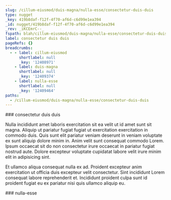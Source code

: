 ```yaml
---
slug: /cillum-eiusmod/duis-magna/nulla-esse/consectetur-duis-duis
type: nugget
_key: 419b8daf-f12f-4f70-af6d-c6d99e1ea394
_id: nugget/419b8daf-f12f-4f70-af6d-c6d99e1ea394
_rev: _iKCEmrC--_
fspath: blah/cillum-eiusmod/duis-magna/nulla-esse/consectetur-duis-duis.md
label: consectetur duis duis
pageRefs: {}
breadcrumbs:
  - - label: cillum-eiusmod
      shortlabel: null
      _key: '12408971'
    - label: duis-magna
      shortlabel: null
      _key: '12409374'
    - label: nulla-esse
      shortlabel: null
      _key: '12409464'
paths:
  - /cillum-eiusmod/duis-magna/nulla-esse/consectetur-duis-duis
---
```


<NuggetArea>
<Nugget slug="/cillum-eiusmod/duis-magna/nulla-esse/consectetur-duis-duis" type="nugget" _key="419b8daf-f12f-4f70-af6d-c6d99e1ea394" _id="nugget/419b8daf-f12f-4f70-af6d-c6d99e1ea394" _rev="_iKCEmrC--_" fspath="blah/cillum-eiusmod/duis-magna/nulla-esse/consectetur-duis-duis.md" label="consectetur duis duis" paths="/cillum-eiusmod/duis-magna/nulla-esse/consectetur-duis-duis">
<NuggetBody>
### consectetur duis duis

Nulla incididunt amet laboris exercitation sit ea velit ut id amet sunt sit magna. Aliquip ut pariatur fugiat fugiat ut exercitation exercitation in commodo duis. Quis sunt elit pariatur veniam deserunt in veniam voluptate ex sunt aliquip dolore minim in. Anim velit sunt consequat commodo Lorem. Ipsum occaecat sit do non consectetur irure occaecat in pariatur fugiat nostrud aute. Dolore excepteur voluptate cupidatat labore velit irure minim elit in adipisicing sint.

Et ullamco aliqua consequat nulla ex ad. Proident excepteur anim exercitation ut officia duis excepteur velit consectetur. Sint incididunt Lorem consequat labore reprehenderit et. Incididunt proident culpa sunt id proident fugiat eu ex pariatur nisi quis ullamco aliquip eu.

</NuggetBody>
<Breadcrumbs>
<Crumbs>
<Crumb _key="12408971" label="cillum-eiusmod" /><Crumb _key="12409374" label="duis-magna" /><Crumb _key="12409464" label="nulla-esse" />
</Crumbs>
</Breadcrumbs>
</Nugget>

<NuggetsInbound>
</NuggetsInbound>
<NuggetsOutbound>
</NuggetsOutbound>
</NuggetArea>
<PassagesInbound>
<Passage direction="inbound" type="passage" _key="12409464" _id="passage/12409464" _rev="_iKCEmrC---" label="nulla-esse" passage="nulla-esse" fspath="blah/cillum-eiusmod/duis-magna/nulla-esse" paths="/cillum-eiusmod/duis-magna/nulla-esse" slug="/cillum-eiusmod/duis-magna/nulla-esse">
<NuggetBody>
### nulla-esse

</NuggetBody>
<Breadcrumbs>
<Crumbs>
<Crumb _key="12408971" label="cillum-eiusmod" /><Crumb _key="12409374" label="duis-magna" />
</Crumbs>
</Breadcrumbs>
</Passage>

</PassagesInbound>
<PassagesOutbound>
</PassagesOutbound>